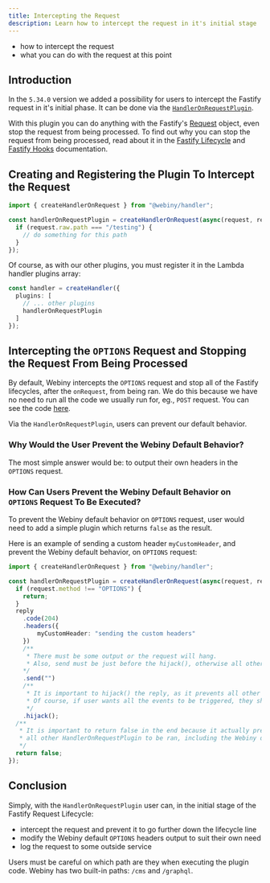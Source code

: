 ```yaml
---
title: Intercepting the Request 
description: Learn how to intercept the request in it's initial stage
---
```



<Alert type="success" title="What you'll learn">

- how to intercept the request
- what you can do with the request at this point

</Alert>

## Introduction

In the `5.34.0` version we added a possibility for users to intercept the Fastify request in it's initial phase.
It can be done via the [`HandlerOnRequestPlugin`](https://github.com/webiny/webiny-js/blob/16af8737377a9ae1dd6ac4ecffec5625726c814e/packages/handler/src/plugins/HandlerOnRequestPlugin.ts).

With this plugin you can do anything with the Fastify's [Request](https://www.fastify.io/docs/latest/Reference/Request/) object, even stop the request from being processed.
To find out why you can stop the request from being processed, read about it in the [Fastify Lifecycle](https://www.fastify.io/docs/latest/Reference/Lifecycle/) and [Fastify Hooks](https://www.fastify.io/docs/latest/Reference/Hooks/) documentation.


## Creating and Registering the Plugin To Intercept the Request

```typescript
import { createHandlerOnRequest } from "@webiny/handler";

const handlerOnRequestPlugin = createHandlerOnRequest(async(request, reply) => {
  if (request.raw.path === "/testing") {
    // do something for this path
  }
});
```

Of course, as with our other plugins, you must register it in the Lambda handler plugins array:

```typescript apps/api/graphql/src/index.ts
const handler = createHandler({
  plugins: [
    // ... other plugins
    handlerOnRequestPlugin
  ]
});
```

## Intercepting the `OPTIONS` Request and Stopping the Request From Being Processed

By default, Webiny intercepts the `OPTIONS` request and stop all of the Fastify lifecycles, after the `onRequest`, from being ran.
We do this because we have no need to run all the code we usually run for, eg., `POST` request.
You can see the code [here](https://github.com/webiny/webiny-js/blob/16af8737377a9ae1dd6ac4ecffec5625726c814e/packages/handler/src/fastify.ts#L283).

Via the `HandlerOnRequestPlugin`, users can prevent our default behavior.

### Why Would the User Prevent the Webiny Default Behavior?

The most simple answer would be: to output their own headers in the `OPTIONS` request.

### How Can Users Prevent the Webiny Default Behavior on `OPTIONS` Request To Be Executed?

To prevent the Webiny default behavior on `OPTIONS` request, user would need to add a simple plugin which returns `false` as the result.

Here is an example of sending a custom header `myCustomHeader`, and prevent the Webiny default behavior, on `OPTIONS` request:
```typescript
import { createHandlerOnRequest } from "@webiny/handler";

const handlerOnRequestPlugin = createHandlerOnRequest(async(request, reply) => {
  if (request.method !== "OPTIONS") {
    return;
  }
  reply
    .code(204)
    .headers({
        myCustomHeader: "sending the custom headers"
    })
    /**
     * There must be some output or the request will hang.
     * Also, send must be just before the hijack(), otherwise all other method calls will not have any effect.
    */
    .send("")
    /**
     * It is important to hijack() the reply, as it prevents all other Fastify lifecycle events to be executed.
     * Of course, if user wants all the events to be triggered, they should not hijack() the reply.
     */
    .hijack();
  /**
   * It is important to return false in the end because it actually prevents
   * all other HandlerOnRequestPlugin to be ran, including the Webiny default behavior.
   */  
  return false;
});
```


## Conclusion

Simply, with the `HandlerOnRequestPlugin` user can, in the initial stage of the Fastify Request Lifecycle:
* intercept the request and prevent it to go further down the lifecycle line
* modify the Webiny default `OPTIONS` headers output to suit their own need
* log the request to some outside service 


<Alert type="warning">

Users must be careful on which path are they when executing the plugin code. Webiny has two built-in paths: `/cms` and `/graphql`.

</Alert>
